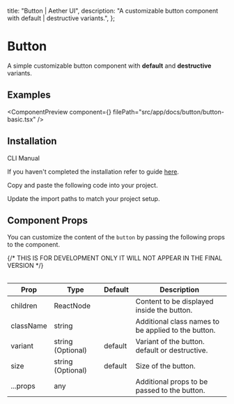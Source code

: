   title: "Button | Aether UI",
  description: "A customizable button component with default | destructive variants.",
};


# Button

A simple customizable button component with **default** and **destructive** variants.

## Examples

<ComponentPreview component={<ButtonBasic />} filePath="src/app/docs/button/button-basic.tsx" />

## Installation

<Tabs defaultValue="cli">

<TabsList>
  <TabsTrigger value="cli">CLI</TabsTrigger>
  <TabsTrigger value="manual">Manual</TabsTrigger>
</TabsList>

<TabsContent value="cli">

<InstallationCli value="button" />

</TabsContent>

<TabsContent value="manual">

<Steps>

<Step>If you haven't completed the installation refer to guide [here](/docs/installation).</Step>

<Step>Copy and paste the following code into your project.</Step>

<CodeBlock filePath="src/content/button.tsx" />

<Step>Update the import paths to match your project setup.</Step>

</Steps>

</TabsContent>

</Tabs>

## Component Props

You can customize the content of the `button` by passing the following props to the component.

<Table data={{
  headers: ["Prop", "Type", "Default", "Description"],
  rows: [
    ["children", "ReactNode", "", "Content to be displayed inside the button."],
    ["className", "string", "", "Additional class names to be applied to the button."],
    ["variant", "string (Optional)", "default", "Variant of the button. default or destructive."],
    ["size", "string (Optional)", "default", "Size of the button."],
    ["...props", "any", "", "Additional props to be passed to the button."],
  ],
}}>
{/* THIS IS FOR DEVELOPMENT ONLY IT WILL NOT APPEAR IN THE FINAL VERSION */}

| Prop      | Type              | Default | Description                                         |
| --------- | ----------------- | ------- | --------------------------------------------------- |
| children  | ReactNode         |         | Content to be displayed inside the button.          |
| className | string            |         | Additional class names to be applied to the button. |
| variant   | string (Optional) | default | Variant of the button. default or destructive.      |
| size      | string (Optional) | default | Size of the button.                                 |
| ...props  | any               |         | Additional props to be passed to the button.        |

</Table>

<PrevNextBtn current="button" />
